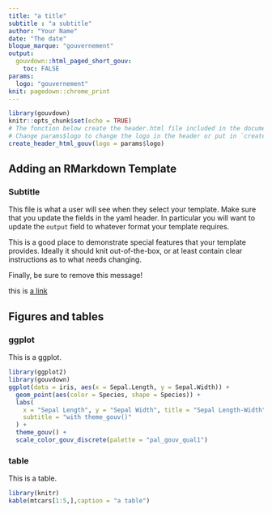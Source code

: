 ```yaml
---
title: "a title"
subtitle : "a subtitle"
author: "Your Name"
date: "The date"
bloque_marque: "gouvernement"
output: 
  gouvdown::html_paged_short_gouv:
    toc: FALSE
params:
  logo: "gouvernement"
knit: pagedown::chrome_print
---
```


```r
library(gouvdown)
knitr::opts_chunk$set(echo = TRUE)
# The fonction below create the header.html file included in the document.
# Change params$logo to change the logo in the header or put in `create_header_html_gouv()` a `file` parameter that link to a png file.
create_header_html_gouv(logo = params$logo)
```

## Adding an RMarkdown Template {-}

### Subtitle {-}

This file is what a user will see when they select your template. Make sure that you update the fields in the yaml header. In particular you will want to update the `output` field to whatever format your template requires.

This is a good place to demonstrate special features that your template provides. Ideally it should knit out-of-the-box, or at least contain clear instructions as to what needs changing.

Finally, be sure to remove this message!

this is [a link](https://rmarkdown.rstudio.com/)


## Figures and tables {-}

### ggplot {-}

This is a ggplot.

```r
library(ggplot2)
library(gouvdown)
ggplot(data = iris, aes(x = Sepal.Length, y = Sepal.Width)) +
  geom_point(aes(color = Species, shape = Species)) +
  labs(
    x = "Sepal Length", y = "Sepal Width", title = "Sepal Length-Width",
    subtitle = "with theme_gouv()"
  ) +
  theme_gouv() +
  scale_color_gouv_discrete(palette = "pal_gouv_qual1")
```

### table  {-}

This is a table.

```r
library(knitr)
kable(mtcars[1:5,],caption = "a table")
```
